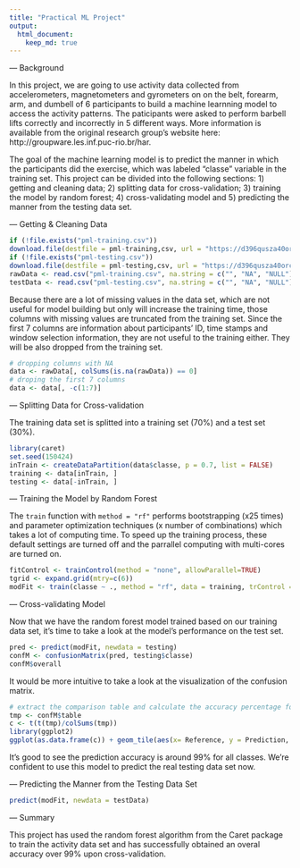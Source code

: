 ```yaml
---
title: "Practical ML Project"
output: 
  html_document:
    keep_md: true
---
```


--- Background

In this project, we are going to use activity data collected from accelerometers, magnetometers and gyrometers on on the belt, forearm, arm, and dumbell of 6 participants to build a machine learnning model to access the activity patterns. The paticipants were asked to perform barbell lifts correctly and incorrectly in 5 different ways. More information is available from the original research group's website here: http://groupware.les.inf.puc-rio.br/har.

The goal of the machine learning model is to predict the manner in which the participants did the exercise, which was labeled "classe" variable in the training set. This project can be divided into the following sections: 1) getting and cleaning data; 2) splitting data for cross-validation; 3) training the model by random forest; 4) cross-validating model and 5) predicting the manner from the testing data set. 

--- Getting & Cleaning Data

```r
if (!file.exists("pml-training.csv"))
download.file(destfile = pml-training,csv, url = "https://d396qusza40orc.cloudfront.net/predmachlearn/pml-training.csv")
if (!file.exists("pml-testing.csv"))
download.file(destfile = pml-testing,csv, url = "https://d396qusza40orc.cloudfront.net/predmachlearn/pml-testing.csv")
rawData <- read.csv("pml-training.csv", na.string = c("", "NA", "NULL"))
testData <- read.csv("pml-testing.csv", na.string = c("", "NA", "NULL"))
```

Because there are a lot of missing values in the data set, which are not useful for model building but only will increase the training time, those columns with missing values are truncated from the training set. Since the first 7 columns are information about participants' ID, time stamps and window selection information, they are not useful to the training either. They will be also dropped from the training set.

```r
# dropping columns with NA
data <- rawData[, colSums(is.na(rawData)) == 0]
# droping the first 7 columns
data <- data[, -c(1:7)]
```

--- Splitting Data for Cross-validation

The training data set is splitted into a training set (70%) and a test set (30%).

```r
library(caret)
set.seed(150424)
inTrain <- createDataPartition(data$classe, p = 0.7, list = FALSE)
training <- data[inTrain, ]
testing <- data[-inTrain, ]
```

--- Training the Model by Random Forest

The `train` function with `method = "rf"` performs bootstrapping (x25 times) and parameter optimization techniques (x number of combinations) which takes a lot of computing time. To speed up the training process, these default settings are turned off and the parrallel computing with multi-cores are turned on.

```r
fitControl <- trainControl(method = "none", allowParallel=TRUE)
tgrid <- expand.grid(mtry=c(6))
modFit <- train(classe ~ ., method = "rf", data = training, trControl = fitControl, tuneGrid = tgrid)
```

--- Cross-validating Model 

Now that we have the random forest model trained based on our training data set, it's time to take a look at the model's performance on the test set.

```r
pred <- predict(modFit, newdata = testing)
confM <- confusionMatrix(pred, testing$classe)
confM$overall
```

It would be more intuitive to take a look at the visualization of the confusion matrix.

```r
# extract the comparison table and calculate the accuracy percentage for each class
tmp <- confM$table
c <- t(t(tmp)/colSums(tmp))
library(ggplot2)
ggplot(as.data.frame(c)) + geom_tile(aes(x= Reference, y = Prediction, fill = Freq)) +  geom_text(aes(x= Reference, y = Prediction, fill = Freq, label = round(Freq, 3))) + scale_fill_gradient(high = "forestgreen", low = "white") 
```

It's good to see the prediction accuracy is around 99% for all classes. We're confident to use this model to predict the real testing data set now.

--- Predicting the Manner from the Testing Data Set
```r
predict(modFit, newdata = testData)
```

--- Summary

This project has used the random forest algorithm from the Caret package to train the activity data set and has successfully obtained an overal accuracy over 99% upon cross-validation.